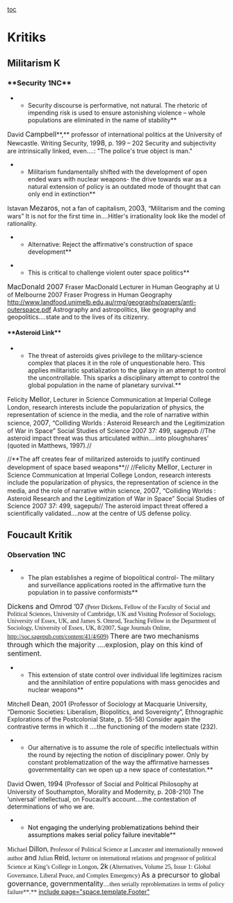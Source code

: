[[toc]]
=Kritiks= 
==Militarism K== 
===**Security 1NC**=== 
<Link>

**Security discourse is performative, not natural. The rhetoric of impending risk is used to ensure astonishing violence – whole populations are eliminated in the name of stability**
David <span style="font-size: 16px;">Campbell</span>**,** professor of international politics at the University of Newcastle. Writing Security, 19<span style="font-size: 16px;">98</span>, p. 199 – 202
<span class="DebateUnderline">Security and subjectivity are intrinsically linked</span>, even....: "The police's true object is man."

**Militarism fundamentally shifted with the development of open ended wars with nuclear weapons- the drive towards war as a natural extension of policy is an outdated mode of thought that can only end in extinction**
Istavan <span style="font-size: 16px;">Mezaros</span>, not a fan of capitalism, 20<span style="font-size: 16px;">03</span>, “Militarism and the coming wars”
It is not for the first time in....Hitler's irrationality look like the model of rationality.

**Alternative: Reject the affirmative's construction of space development**

**This is critical to challenge violent outer space politics**
<span style="font-size: 16px;">MacDonald 2007 </span>Fraser MacDonald Lecturer in Human Geography at U of Melbourne 2007 Fraser Progress in Human Geography [[http://www.landfood.unimelb.edu.au/rmg/geography/papers/anti-outerspace.pdf]]
Astrography and astropolitics, like geography and geopolitics....state and to the lives of its citizenry.

====**Asteroid Link**==== 
**The threat of asteroids gives privilege to the military-science complex that places it in the role of unquestionable hero. This applies militaristic spatialization to the galaxy in an attempt to control the uncontrollable. This sparks a disciplinary attempt to control the global population in the name of planetary survival.**
Felicity <span style="font-size: 16px;">Mellor</span>, Lecturer in Science Communication at Imperial College London, research interests include the popularization of physics, the representation of science in the media, and the role of narrative within science, 20<span style="font-size: 16px;">07</span>, “Colliding Worlds : Asteroid Research and the Legitimization of War in Space” Social Studies of Science 2007 37: 499, sagepub
//The asteroid impact threat was thus articulated within....into ploughshares’ (quoted in Matthews, 1997).//

//**The aff creates fear of militarized asteroids to justify continued development of space based weapons**//
//Felicity <span style="font-size: 16px;">Mellor</span>, Lecturer in Science Communication at Imperial College London, research interests include the popularization of physics, the representation of science in the media, and the role of narrative within science, 20<span style="font-size: 16px;">07</span>, “Colliding Worlds : Asteroid Research and the Legitimization of War in Space” Social Studies of Science 2007 37: 499, sagepub//
The asteroid impact threat offered a scientifically validated....now at the centre of US defense policy.

==Foucault Kritik== 
===Observation 1NC=== 
**The plan establishes a regime of biopolitical control- The military and surveillance applications rooted in the affirmative turn the population in to passive conformists**
<span style="font-size: 16px;">Dickens and Omrod ’07</span><span style="font-family: 'Times New Roman','serif';"> (Peter Dickens, Fellow of the Faculty of Social and Political Sciences, University of Cambridge, UK and Visiting Professor of Sociology, University of Essex, UK, and James S. Omrod, Teaching Fellow in the Department of Sociology, University of Essex, UK, 8/2007, Sage Journals Online, http://soc.sagepub.com/content/41/4/609)</span>
<span style="font-size: 16px;">There are two mechanisms through which the majority ....explosion, play on this kind of sentiment.</span>

**This extension of state control over individual life legitimizes racism and the annihilation of entire populations with mass genocides and nuclear weapons**
Mitchell <span style="font-size: 16px;">Dean</span>, 200<span style="font-size: 16px;">1</span> (Professor of Sociology at Macquarie University, “Demonic Societies: Liberalism, Biopolitics, and Sovereignty”, Ethnographic Explorations of the Postcolonial State, p. 55-58)
Consider again the contrastive terms in which it <span class="UnderlineChar">....the functioning of the modern state</span> (232).

**Our alternative is to assume the role of specific intellectuals within the round by rejecting the notion of disciplinary power. Only by constant problematization of the way the affirmative harnesses governmentality can we open up a new space of contestation.**
David <span style="font-size: 16px;">Owen</span>, 19<span style="font-size: 16px;">94</span> (Professor of Social and Political Philosophy at University of Southampton, Morality and Modernity, p. 208-210)
The ‘universal’ intellectual, on Foucault’s account....the contestation of determinations of who we are.

**<span style="color: #000000;">Not engaging the underlying problematizations behind their assumptions makes serial policy failure inevitable</span>**
<span style="font-family: 'Times New Roman','serif';">Michael </span><span style="font-size: 16px;">Dillon</span><span style="font-family: 'Times New Roman','serif';">, Professor of Political Science at Lancaster and internationally renowed author </span><span style="font-size: 16px;">and</span><span style="font-family: 'Times New Roman','serif';"> Julian </span><span style="font-size: 16px;">Reid</span><span style="font-family: 'Times New Roman','serif';">, lecturer on international relations and progessor of political Science at King’s College in Longon, </span><span style="font-size: 16px;">2k</span><span style="font-family: 'Times New Roman','serif';"> (Alternatives, Volume 25, Issue 1: Global Governance, Liberal Peace, and Complex Emergency) </span>
<span style="font-size: 16px;">As a precursor to global governance, governmentality</span><span style="font-family: 'Times New Roman','serif';">....then serially reproblematizes in terms of policy failure**.**</span>
[[include page="space.template.Footer"]]